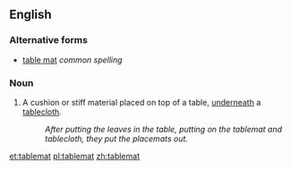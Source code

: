 ==English==

===Alternative forms===
* [[table mat]] ''common spelling''

===Noun===
{{en-noun}}

# {{label|en|rare}} A cushion or stiff material placed on top of a table, [[underneath]] a [[tablecloth]].
#: ''After putting the leaves in the table, putting on the tablemat and tablecloth, they put the placemats out.''

[[et:tablemat]]
[[pl:tablemat]]
[[zh:tablemat]]